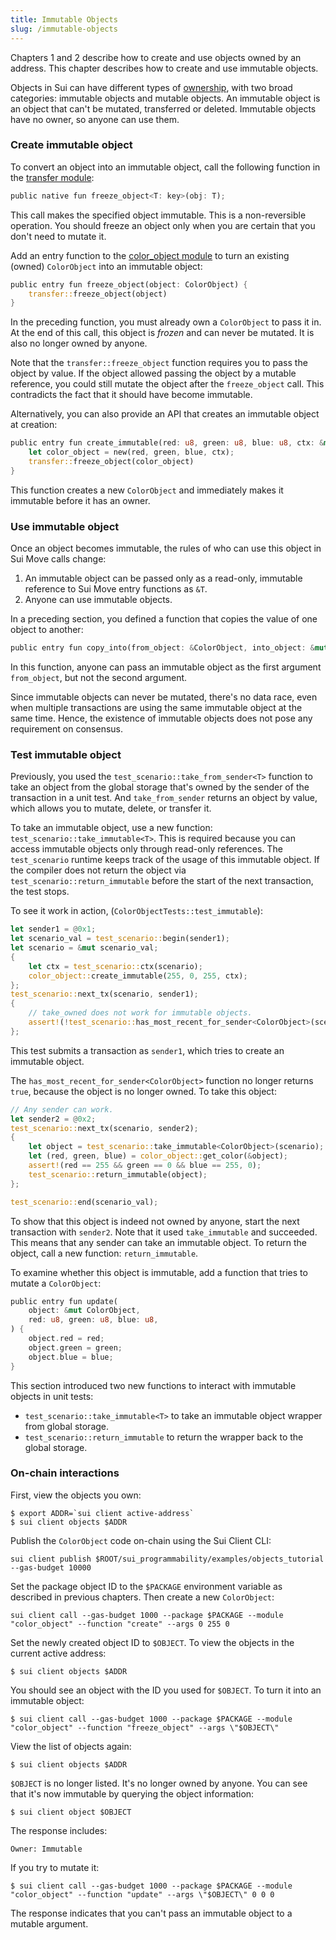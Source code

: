 ```yaml
---
title: Immutable Objects
slug: /immutable-objects
---
```


Chapters 1 and 2 describe how to create and use objects owned by an address. This chapter describes how to create and use immutable objects.

Objects in Sui can have different types of [ownership](../../learn/core-concepts/objects.mdx#object-ownership), with two broad categories: immutable objects and mutable objects. An immutable object is an object that can't be mutated, transferred or deleted. Immutable objects have no owner, so anyone can use them.

### Create immutable object

To convert an object into an immutable object, call the following function in the [transfer module](https://github.com/MystenLabs/sui/tree/main/crates/sui-framework/packages/sui-framework/sources/transfer.move):

```rust
public native fun freeze_object<T: key>(obj: T);
```

This call makes the specified object immutable. This is a non-reversible operation. You should freeze an object only when you are certain that you don't need to mutate it.

Add an entry function to the [color_object module](https://github.com/MystenLabs/sui/blob/main/sui_programmability/examples/objects_tutorial/sources/color_object.move) to turn an existing (owned) `ColorObject` into an immutable object:

```rust
public entry fun freeze_object(object: ColorObject) {
    transfer::freeze_object(object)
}
```

In the preceding function, you must already own a `ColorObject` to pass it in. At the end of this call, this object is _frozen_ and can never be mutated. It is also no longer owned by anyone.

Note that the `transfer::freeze_object` function requires you to pass the object by value. If the object allowed passing the object by a mutable reference, you could still mutate the object after the `freeze_object` call. This contradicts the fact that it should have become immutable.

Alternatively, you can also provide an API that creates an immutable object at creation:

```rust
public entry fun create_immutable(red: u8, green: u8, blue: u8, ctx: &mut TxContext) {
    let color_object = new(red, green, blue, ctx);
    transfer::freeze_object(color_object)
}
```

This function creates a new `ColorObject` and immediately makes it immutable before it has an owner.

### Use immutable object

Once an object becomes immutable, the rules of who can use this object in Sui Move calls change:

1. An immutable object can be passed only as a read-only, immutable reference to Sui Move entry functions as `&T`.
2. Anyone can use immutable objects.

In a preceding section, you defined a function that copies the value of one object to another:

```rust
public entry fun copy_into(from_object: &ColorObject, into_object: &mut ColorObject);
```

In this function, anyone can pass an immutable object as the first argument `from_object`, but not the second argument.

Since immutable objects can never be mutated, there's no data race, even when multiple transactions are using the same immutable object at the same time. Hence, the existence of immutable objects does not pose any requirement on consensus.

### Test immutable object

Previously, you used the `test_scenario::take_from_sender<T>` function to take an object from the global storage that's owned by the sender of the transaction in a unit test. And `take_from_sender` returns an object by value, which allows you to mutate, delete, or transfer it.

To take an immutable object, use a new function: `test_scenario::take_immutable<T>`. This is required because you can access immutable objects only through read-only references. The `test_scenario` runtime keeps track of the usage of this immutable object. If the compiler does not return the object via `test_scenario::return_immutable` before the start of the next transaction, the test stops.

To see it work in action, (`ColorObjectTests::test_immutable`):

```rust
let sender1 = @0x1;
let scenario_val = test_scenario::begin(sender1);
let scenario = &mut scenario_val;
{
    let ctx = test_scenario::ctx(scenario);
    color_object::create_immutable(255, 0, 255, ctx);
};
test_scenario::next_tx(scenario, sender1);
{
    // take_owned does not work for immutable objects.
    assert!(!test_scenario::has_most_recent_for_sender<ColorObject>(scenario), 0);
};
```

This test submits a transaction as `sender1`, which tries to create an immutable object.

The `has_most_recent_for_sender<ColorObject>` function no longer returns `true`, because the object is no longer owned. To take this object:

```rust
// Any sender can work.
let sender2 = @0x2;
test_scenario::next_tx(scenario, sender2);
{
    let object = test_scenario::take_immutable<ColorObject>(scenario);
    let (red, green, blue) = color_object::get_color(&object);
    assert!(red == 255 && green == 0 && blue == 255, 0);
    test_scenario::return_immutable(object);
};

test_scenario::end(scenario_val);
```

To show that this object is indeed not owned by anyone, start the next transaction with `sender2`. Note that it used `take_immutable` and succeeded. This means that any sender can take an immutable object. To return the object, call a new function: `return_immutable`.

To examine whether this object is immutable, add a function that tries to mutate a `ColorObject`:

```rust
public entry fun update(
    object: &mut ColorObject,
    red: u8, green: u8, blue: u8,
) {
    object.red = red;
    object.green = green;
    object.blue = blue;
}
```

This section introduced two new functions to interact with immutable objects in unit tests:

- `test_scenario::take_immutable<T>` to take an immutable object wrapper from global storage.
- `test_scenario::return_immutable` to return the wrapper back to the global storage.

### On-chain interactions

First, view the objects you own:

```shell
$ export ADDR=`sui client active-address`
$ sui client objects $ADDR
```

Publish the `ColorObject` code on-chain using the Sui Client CLI:

```shell
sui client publish $ROOT/sui_programmability/examples/objects_tutorial --gas-budget 10000
```

Set the package object ID to the `$PACKAGE` environment variable as described in previous chapters. Then create a new `ColorObject`:

```shell
sui client call --gas-budget 1000 --package $PACKAGE --module "color_object" --function "create" --args 0 255 0
```

Set the newly created object ID to `$OBJECT`. To view the objects in the current active address:

```shell
$ sui client objects $ADDR
```

You should see an object with the ID you used for `$OBJECT`. To turn it into an immutable object:

```shell
$ sui client call --gas-budget 1000 --package $PACKAGE --module "color_object" --function "freeze_object" --args \"$OBJECT\"
```

View the list of objects again:

```shell
$ sui client objects $ADDR
```

`$OBJECT` is no longer listed. It's no longer owned by anyone. You can see that it's now immutable by querying the object information:

```shell
$ sui client object $OBJECT
```

The response includes:

```
Owner: Immutable
```

If you try to mutate it:

```
$ sui client call --gas-budget 1000 --package $PACKAGE --module "color_object" --function "update" --args \"$OBJECT\" 0 0 0
```

The response indicates that you can't pass an immutable object to a mutable argument.
